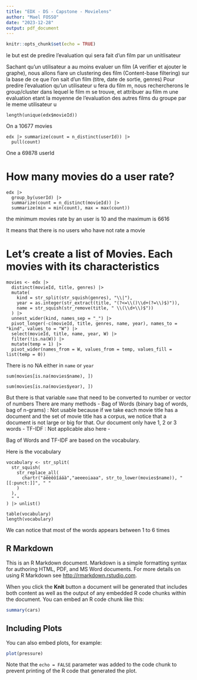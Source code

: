 ```yaml
---
title: "EDX - DS - Capstone - Movielens"
author: "Mael FOSSO"
date: "2023-12-28"
output: pdf_document
---
```


```r
knitr::opts_chunk$set(echo = TRUE)
```

le but est de predire l'evaluation qui sera fait d'un film par un unitlisateur

Sachant qu'un utilisateur a au moins evaluer un film (A verifier et ajouter le graphe),
nous allons fiare un clustering des film (Content-base filtering) sur la base de ce que l'on sait d'un film (titre, date de sortie, genres)
Pour predire l'evaluation qu'un utilisateur u fera du film m, nous rechercherons le group/cluster dans lequel le film m se trouve, et attribuer au film m une evaluation etant la moyenne de l'evaluation des autres films du groupe par le meme utilisateur u

```
length(unique(edx$movieId))
```
On a 10677 movies

```
edx |> summarize(count = n_distinct(userId)) |>
  pull(count)
```
One a 69878 userId

# How many movies do a user rate?

```
edx |>
  group_by(userId) |>
  summarize(count = n_distinct(movieId)) |>
  summarize(min = min(count), max = max(count))
```

the minimum movies rate by an user is 10 and the maximum is 6616

It means that there is no users who have not rate a movie

# Let's create a list of Movies. Each movies with its characteristics

```
movies <- edx |>
  distinct(movieId, title, genres) |>
  mutate(
    kind = str_split(str_squish(genres), "\\|"),
    year = as.integer(str_extract(title, "(?<=\\()\\d+(?=\\)$)")),
    name = str_squish(str_remove(title, " \\(\\d+\\)$"))
  ) |>
  unnest_wider(kind, names_sep = "_") |>
  pivot_longer(-c(movieId, title, genres, name, year), names_to = "kind", values_to = "W") |>
  select(movieId, title, name, year, W) |>
  filter(!is.na(W)) |>
  mutate(temp = 1) |>
  pivot_wider(names_from = W, values_from = temp, values_fill = list(temp = 0))
```

There is no NA either in `name` or `year`
```
sum(movies[is.na(movies$name), ])
```
```
sum(movies[is.na(movies$year), ])
```

But there is that variable `name` that need to be converted to number or vector of numbers
There are many methods
- Bag of Words (binary bag of words, bag of n-grams) : Not usable because if we take each movie title has a document and the set of movie title has a corpus, we notice that a document is not large or big for that. Our document only have 1, 2 or 3 words
- TF-IDF : Not applicable also here
- 

Bag of Words and TF-IDF are based on the vocabulary. 


Here is the vocabulary
```
vocabulary <- str_split(
  str_squish(
    str_replace_all(
      chartr("áéèêôîááà","aeeeoiaaa", str_to_lower(movies$name)), "[[:punct:]]", " "
    )
  ),
  " "
) |> unlist()

table(vocabulary)
length(vocabulary)
```

We can notice that most of the words appears between 1 to 6 times

## R Markdown

This is an R Markdown document. Markdown is a simple formatting syntax for authoring HTML, PDF, and MS Word documents. For more details on using R Markdown see <http://rmarkdown.rstudio.com>.

When you click the **Knit** button a document will be generated that includes both content as well as the output of any embedded R code chunks within the document. You can embed an R code chunk like this:

```r
summary(cars)
```

## Including Plots

You can also embed plots, for example:

```r
plot(pressure)
```

Note that the `echo = FALSE` parameter was added to the code chunk to prevent printing of the R code that generated the plot.
